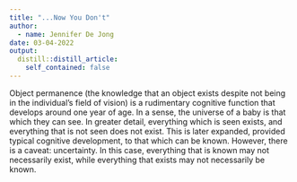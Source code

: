 ```yaml
---
title: "...Now You Don't"
author:
  - name: Jennifer De Jong
date: 03-04-2022
output:
  distill::distill_article:
    self_contained: false
---
```


Object permanence (the knowledge that an object exists despite not being in the individual's field of vision) is a rudimentary cognitive function that develops around one year of age. In a sense, the universe of a baby is that which they can see. In greater detail, everything which is seen exists, and everything that is not seen does not exist. This is later expanded, provided typical cognitive development, to that which can be known. However, there is a caveat: uncertainty. In this case, everything that is known may not necessarily exist, while everything that exists may not necessarily be known.